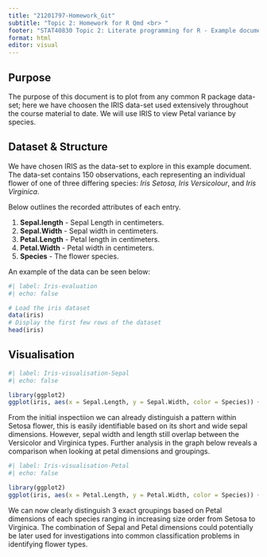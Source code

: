 ```yaml
---
title: "21201797-Homework_Git" 
subtitle: "Topic 2: Homework for R Qmd <br> " 
footer: "STAT40830 Topic 2: Literate programming for R - Example document"  
format: html 
editor: visual
---
```


## Purpose

The purpose of this document is to plot from any common R package data-set; here we have choosen the IRIS data-set used extensively throughout the course material to date. We will use IRIS to view Petal variance by species.

## Dataset & Structure

We have chosen IRIS as the data-set to explore in this example document. The data-set contains 150 observations, each representing an individual flower of one of three differing species: *Iris Setosa, Iris Versicolour*, and *Iris Virginica*.

Below outlines the recorded attributes of each entry.

1.  **Sepal.length** - Sepal Length in centimeters.
2.  **Sepal.Width** - Sepal width in centimeters.
3.  **Petal.Length** - Petal length in centimeters.
4.  **Petal.Width** - Petal width in centimeters.
5.  **Species** - The flower species.

An example of the data can be seen below:

```r
#| label: Iris-evaluation 
#| echo: false  

# Load the iris dataset 
data(iris)  
# Display the first few rows of the dataset 
head(iris)
```

## Visualisation

```r
#| label: Iris-visualisation-Sepal 
#| echo: false  

library(ggplot2)  
ggplot(iris, aes(x = Sepal.Length, y = Sepal.Width, color = Species)) +   geom_point(size = 3) + labs(title = "Scatter Plot of Sepal Dimensions",        x = "Sepal Length (cm)", y = "Sepal Width (cm)") + theme_minimal()
```

From the initial inspectiion we can already distinguish a pattern within Setosa flower, this is easily identifiable based on its short and wide sepal dimensions. However, sepal width and length still overlap between the Versicolor and Virginica types. Further analysis in the graph below reveals a comparison when looking at petal dimensions and groupings.

```r
#| label: Iris-visualisation-Petal 
#| echo: false  

library(ggplot2)  
ggplot(iris, aes(x = Petal.Length, y = Petal.Width, color = Species)) +   geom_point(size = 3) + labs(title = "Scatter Plot of Petal Dimensions",        x = "Petal Length (cm)",y = "Petal Width (cm)") + theme_minimal()
```

We can now clearly distinguish 3 exact groupings based on Petal dimensions of each species ranging in increasing size order from Setosa to Virginica. The combination of Sepal and Petal dimensions could potentially be later used for investigations into common classification problems in identifying flower types.

